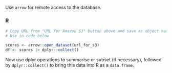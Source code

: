 Use `arrow` for remote access to the database.

### R

```r
# Copy URL from "URL for Amazon S3" button above and save as object named "url_for_s3" 
# Use in code below

scores <- arrow::open_dataset(url_for_s3)
df <- scores |> dplyr::collect()

```

Now use dplyr operations to summarise or subset (if necessary), followed by `dplyr::collect()` to bring this data into R as a `data.frame`.
